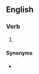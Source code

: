 ==English==
{{wikipedia}}

===Verb===
{{head|en|verb form}}

# {{present participle of|en|blag|nocat=1}}

====Synonyms====
* {{l|en|pretexting}}